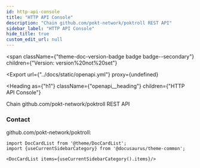```yaml
---
id: http-api-console
title: "HTTP API Console"
description: "Chain github.com/pokt-network/poktroll REST API"
sidebar_label: "HTTP API Console"
hide_title: true
custom_edit_url: null
---
```



<span
  className={"theme-doc-version-badge badge badge--secondary"}
  children={"Version: version%20not%20set"}
>
</span>

<Export
  url={"../docs/static/openapi.yml"}
  proxy={undefined}
>
  
</Export>

<Heading
  as={"h1"}
  className={"openapi__heading"}
  children={"HTTP API Console"}
>
</Heading>



Chain github.com/pokt-network/poktroll REST API

<div
  style={{"display":"flex","flexDirection":"column","marginBottom":"var(--ifm-paragraph-margin-bottom)"}}
>
  <h3
    style={{"marginBottom":"0.25rem"}}
  >
    Contact
  </h3><span>
    github.com/pokt-network/poktroll: 
  </span>
</div>

```mdx-code-block
import DocCardList from '@theme/DocCardList';
import {useCurrentSidebarCategory} from '@docusaurus/theme-common';

<DocCardList items={useCurrentSidebarCategory().items}/>
```
      